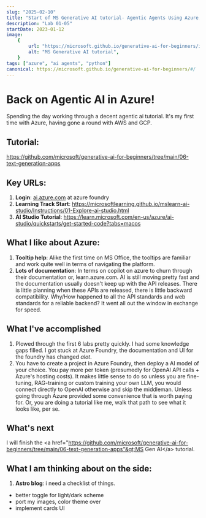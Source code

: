 ```yaml
---
slug: "2025-02-10"
title: "Start of MS Generative AI tutorial- Agentic Agents Using Azure, Lab 01 - 05"
description: "Lab 01-05"
startDate: 2023-01-12
image:
    {
        url: "https://microsoft.github.io/generative-ai-for-beginners/images/repo-thumbnailv4-fixed.png?WT.mc_id=academic-105485-koreyst",
        alt: "MS Generative AI tutorial",
    }
tags: ["azure", "ai agents", "python"]
canonical: https://microsoft.github.io/generative-ai-for-beginners/#/
---
```

# Back on Agentic AI in Azure!
Spending the day working through a decent agentic ai tutorial.  It's my first time with Azure, having gone a round with AWS and GCP.

## Tutorial:
https://github.com/microsoft/generative-ai-for-beginners/tree/main/06-text-generation-apps


## Key URLs:
1. **Login**: [ai.azure.com](http://ai.azure.com) at azure foundry
2. **Learning Track Start**: https://microsoftlearning.github.io/mslearn-ai-studio/Instructions/01-Explore-ai-studio.html
3. **AI Studio Tutorial**: https://learn.microsoft.com/en-us/azure/ai-studio/quickstarts/get-started-code?tabs=macos


## What I like about Azure:
1. **Tooltip help**: Alike the first time on MS Office, the tooltips are familiar and work quite well in terms of navigating the platform.
2. **Lots of documentation**: In terms on copilot on azure to churn through their documentation or, learn.azure.com.  AI is still moving pretty fast and the documentation usually doesn't keep up with the API releases.  There is little planning when these APIs are released, there is little backward compatibility.  Why/How happened to all the API standards and web standards for a reliable backend?  It went all out the window in exchange for speed.


## What I've accomplished
1. Plowed through the first 6 labs pretty quickly.  I had some knowledge gaps filled.  I got stuck at Azure Foundry, the documentation and UI for the foundry has changed *alot*.  
2. You have to create a project in Azure Foundry, then deploy a AI model of your choice.  You pay more per token (presumedly for OpenAI API calls + Azure's hosting costs).  It makes little sense to do so unless you are fine-tuning, RAG-training or custom training your own LLM, you would connect directly to OpenAI otherwise and skip the middleman.  Unless going through Azure provided some convenience that is worth paying for.  Or, you are doing a tutorial like me, walk that path to see what it looks like, per se.


## What's next
I will finish the &lt;a href="https://github.com/microsoft/generative-ai-for-beginners/tree/main/06-text-generation-apps"&gt;MS Gen AI&lt;/a&gt; tutorial.


## What I am thinking about on the side:
1. **Astro blog**: i need a checklist of things. 
- better toggle for light/dark scheme
- port my images, color theme over
- implement cards UI

